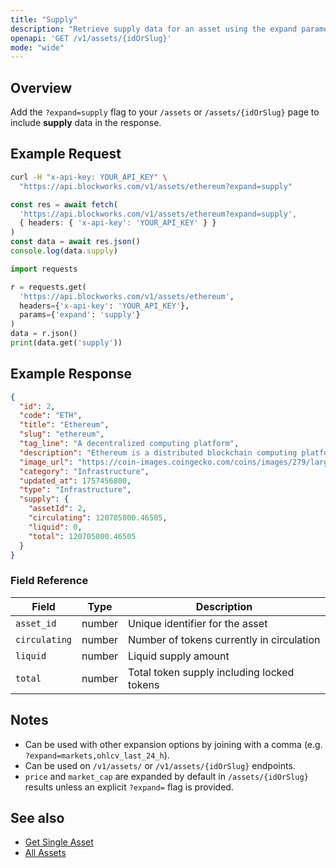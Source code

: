 ```yaml
---
title: "Supply"
description: "Retrieve supply data for an asset using the expand parameter"
openapi: 'GET /v1/assets/{idOrSlug}'
mode: "wide"
---
```


## Overview

Add the `?expand=supply` flag to your `/assets` or `/assets/{idOrSlug}` page to include **supply** data in the response.

## Example Request

<CodeGroup>

```bash cURL
curl -H "x-api-key: YOUR_API_KEY" \
  "https://api.blockworks.com/v1/assets/ethereum?expand=supply"
```

```typescript TypeScript
const res = await fetch(
  'https://api.blockworks.com/v1/assets/ethereum?expand=supply',
  { headers: { 'x-api-key': 'YOUR_API_KEY' } }
)
const data = await res.json()
console.log(data.supply)
```

```python Python
import requests

r = requests.get(
  'https://api.blockworks.com/v1/assets/ethereum',
  headers={'x-api-key': 'YOUR_API_KEY'},
  params={'expand': 'supply'}
)
data = r.json()
print(data.get('supply'))
```

</CodeGroup>

## Example Response

```json
{
  "id": 2,
  "code": "ETH",
  "title": "Ethereum",
  "slug": "ethereum",
  "tag_line": "A decentralized computing platform",
  "description": "Ethereum is a distributed blockchain computing platform for smart contracts and decentralized applications. Its native token is ether (ETH), which primarily serves as a means of payment for transaction fees and as collateral for borrowing specific ERC-20 tokens within the decentralized finance (DeFi) sector.",
  "image_url": "https://coin-images.coingecko.com/coins/images/279/large/ethereum.png?1696501628",
  "category": "Infrastructure",
  "updated_at": 1757456800,
  "type": "Infrastructure",
  "supply": {
    "assetId": 2,
    "circulating": 120705000.46505,
    "liquid": 0,
    "total": 120705000.46505
  }
}
```

### Field Reference

| Field | Type | Description |
|---|---|---|
| `asset_id` | number | Unique identifier for the asset |
| `circulating` | number | Number of tokens currently in circulation |
| `liquid` | number | Liquid supply amount |
| `total` | number | Total token supply including locked tokens |

## Notes

- Can be used with other expansion options by joining with a comma (e.g. `?expand=markets,ohlcv_last_24_h`).
- Can be used on `/v1/assets/` or `/v1/assets/{idOrSlug}` endpoints.
- `price` and `market_cap` are expanded by default in `/assets/{idOrSlug}` results unless an explicit `?expand=` flag is provided.

## See also

- [Get Single Asset](/api-reference/assets/get-single)
- [All Assets](/api-reference/assets/list)